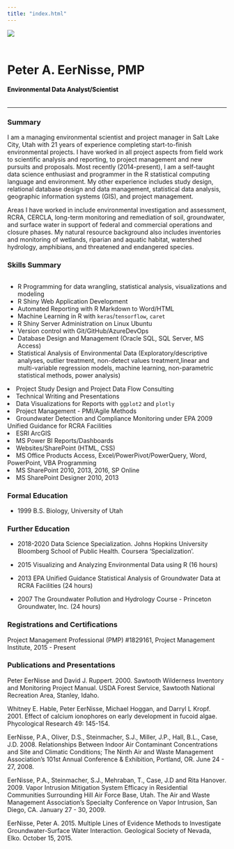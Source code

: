 ```yaml
---
title: "index.html"
---
```



<div class="row">
  <div class="column"><img src='./img/peter.jpg'></img></div>
  <div class="column" style="padding-top:20px;">

<h1>Peter A. EerNisse, PMP</h1>

  <h4 style="font-size:14px;font-weight: bold;color:black;padding:0px;">Environmental Data Analyst/Scientist</h4>
  
  
  </div>
</div>

<hr/>

### Summary
I am a managing environmental scientist and project manager in Salt Lake City, Utah with 21 years of experience completing start-to-finish environmental projects. I have worked in all project aspects from field work to scientific analysis and reporting, to project management and new pursuits and proposals. Most recently (2014-present), I am a self-taught data science enthusiast and programmer in the R statistical computing language and environment. My other experience includes study design, relational database design and data management, statistical data analysis, geographic information systems (GIS), and project management.

Areas I have worked in include environmental investigation and assessment, RCRA, CERCLA, long-term monitoring and remediation of soil, groundwater, and surface water in support of federal and commercial operations and closure phases. My natural resource background also includes inventories and monitoring of wetlands, riparian and aquatic habitat, watershed hydrology, amphibians, and threatened and endangered species.

### Skills Summary
<div class="row">
<div class="column">
<ul>
<li>R Programming for data wrangling, statistical analysis, visualizations and modeling</li>
<li>R Shiny Web Application Development</li>
<li>Automated Reporting with R Markdown to Word/HTML</li>
<li>Machine Learning in R with `keras`/`tensorflow`, `caret` </li>
<li>R Shiny Server Administration on Linux Ubuntu</li>
<li>Version control with Git/GitHub/AzureDevOps</li>
<li>Database Design and Management (Oracle SQL, SQL Server, MS Access)</li>
<li>Statistical Analysis of Environmental Data (Exploratory/descriptive analyses, outlier treatment, non-detect values treatment,linear and multi-variable regression models, machine learning, non-parametric statistical methods, power analysis)</li>




</ul>
</div>
<div class="column">
<li>Project Study Design and Project Data Flow Consulting</li>
<li>Technical Writing and Presentations</li>
<li>Data Visualizations for Reports with `ggplot2` and `plotly`</li>
<li>Project Management - PMI/Agile Methods</li>
<li>Groundwater Detection and Compliance Monitoring under EPA 2009 Unified Guidance for RCRA Facilities</li>

<li>ESRI ArcGIS</li>

<li>MS Power BI Reports/Dashboards</li>
<li>Websites/SharePoint (HTML, CSS)</li>
<li>MS Office Products Access, Excel/PowerPivot/PowerQuery, Word, PowerPoint, VBA Programming</li>
<li>MS SharePoint 2010, 2013, 2016, SP Online</li>
<li>MS SharePoint Designer 2010, 2013</li>

</div>
</div>

### Formal Education
* 1999  	B.S. Biology, University of Utah

### Further Education

* 2018-2020 Data Science Specialization. Johns Hopkins University Bloomberg School of Public Health. Coursera 'Specialization'.

* 2015	Visualizing and Analyzing Environmental Data using R (16 hours)

* 2013	EPA Unified Guidance Statistical Analysis of Groundwater Data at RCRA Facilities (24 hours)

* 2007	The Groundwater Pollution and Hydrology Course - Princeton Groundwater, Inc. (24 hours)

### Registrations and Certifications
Project Management Professional (PMP) #1829161, Project Management Institute, 2015 - Present

### Publications and Presentations
Peter EerNisse and David J. Ruppert. 2000. Sawtooth Wilderness Inventory and Monitoring Project Manual. USDA Forest Service, Sawtooth National Recreation Area, Stanley, Idaho.

Whitney E. Hable, Peter EerNisse, Michael Hoggan, and Darryl L Kropf. 2001. Effect of calcium ionophores on early development in fucoid algae. Phycological Research 49: 145-154.

EerNisse, P.A., Oliver, D.S., Steinmacher, S.J., Miller, J.P., Hall, B.L., Case, J.D. 2008. Relationships Between Indoor Air Contaminant Concentrations and Site and Climatic Conditions; The Ninth Air and Waste Management Association's 101st Annual Conference & Exhibition, Portland, OR. June 24 - 27, 2008.

EerNisse, P.A., Steinmacher, S.J., Mehraban, T., Case, J.D and Rita Hanover. 2009. Vapor Intrusion Mitigation System Efficacy in Residential Communities Surrounding Hill Air Force Base, Utah. The Air and Waste Management Association's Specialty Conference on Vapor Intrusion, San Diego, CA. January 27 - 30, 2009.

EerNisse, Peter A. 2015. Multiple Lines of Evidence Methods to Investigate Groundwater-Surface Water Interaction. Geological Society of Nevada, Elko. October 15, 2015.




